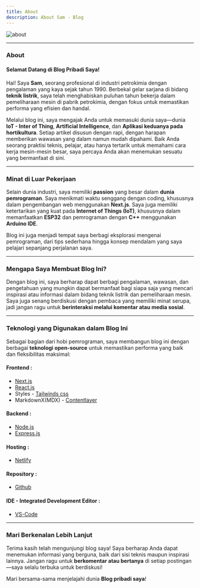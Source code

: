 ```yaml
---
title: About
description: About Sam - Blog
---
```


![about](/static/images/about.webp)

---

### About

#### Selamat Datang di Blog Pribadi Saya!

Hai! Saya **Sam**, seorang profesional di industri petrokimia dengan pengalaman yang kaya sejak tahun 1990. Berbekal gelar sarjana di bidang **teknik listrik**, saya telah menghabiskan puluhan tahun bekerja dalam pemeliharaan mesin di pabrik petrokimia, dengan fokus untuk memastikan performa yang efisien dan handal.

Melalui blog ini, saya mengajak Anda untuk memasuki dunia saya—dunia **IoT - Inter of Thing**, **Artificial Intelligence**, dan **Aplikasi keduanya pada hortikultura**. Setiap artikel disusun dengan rapi, dengan harapan memberikan wawasan yang dalam namun mudah dipahami. Baik Anda seorang praktisi teknis, pelajar, atau hanya tertarik untuk memahami cara kerja mesin-mesin besar, saya percaya Anda akan menemukan sesuatu yang bermanfaat di sini.

---

### Minat di Luar Pekerjaan

Selain dunia industri, saya memiliki **passion** yang besar dalam **dunia pemrograman**. Saya menikmati waktu senggang dengan coding, khususnya dalam pengembangan web menggunakan **Next.js**. Saya juga memiliki ketertarikan yang kuat pada **Internet of Things (IoT)**, khususnya dalam memanfaatkan **ESP32** dan pemrograman dengan **C++** menggunakan **Arduino IDE**.

Blog ini juga menjadi tempat saya berbagi eksplorasi mengenai pemrograman, dari tips sederhana hingga konsep mendalam yang saya pelajari sepanjang perjalanan saya.

---

### Mengapa Saya Membuat Blog Ini?

Dengan blog ini, saya berharap dapat berbagi pengalaman, wawasan, dan pengetahuan yang mungkin dapat bermanfaat bagi siapa saja yang mencari inspirasi atau informasi dalam bidang teknik listrik dan pemeliharaan mesin. Saya juga senang berdiskusi dengan pembaca yang memiliki minat serupa, jadi jangan ragu untuk **berinteraksi melalui komentar atau media sosial**.

---

### Teknologi yang Digunakan dalam Blog Ini

Sebagai bagian dari hobi pemrograman, saya membangun blog ini dengan berbagai **teknologi open-source** untuk memastikan performa yang baik dan fleksibilitas maksimal:

#### Frontend :

- [Next.js](https://nextjs.org/)
- [React.js](https://react.dev/)
- Styles - [Tailwinds css](https://tailwindcss.com/)
- MarkdownX(MDX) - [Contentlayer](https://contentlayer.dev/)

#### Backend :

- [Node.js](https://nodejs.org/en)
- [Express.js](https://expressjs.com/)

#### Hosting :

- [Netlify](https://app.netlify.com/)

#### Repository :

- [Github](https://github.com/slametsampon/blog-sam)

#### IDE - Integrated Development Editor :

- [VS-Code](https://code.visualstudio.com)

---

### Mari Berkenalan Lebih Lanjut

Terima kasih telah mengunjungi blog saya! Saya berharap Anda dapat menemukan informasi yang berguna, baik dari sisi teknis maupun inspirasi lainnya. Jangan ragu untuk **berkomentar atau bertanya** di setiap postingan—saya selalu terbuka untuk berdiskusi!

Mari bersama-sama menjelajahi dunia **Blog pribadi saya**!
